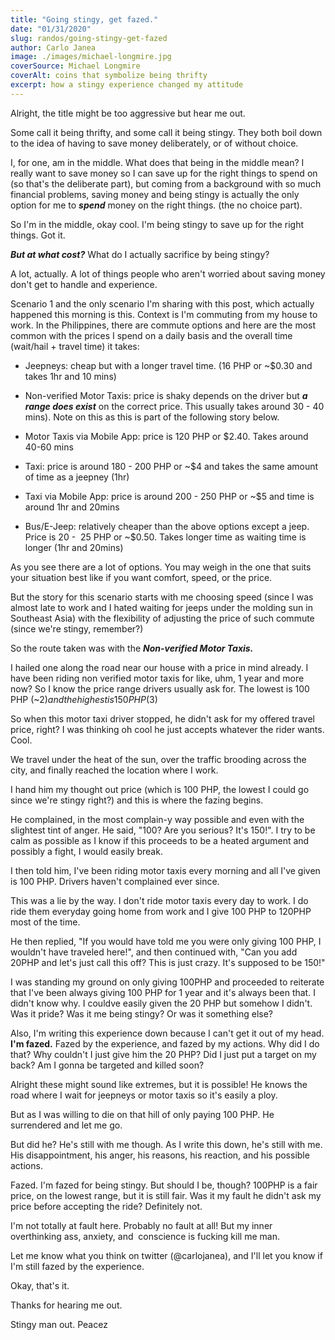 ```yaml
---
title: "Going stingy, get fazed."
date: "01/31/2020"
slug: randos/going-stingy-get-fazed
author: Carlo Janea
image: ./images/michael-longmire.jpg
coverSource: Michael Longmire
coverAlt: coins that symbolize being thrifty
excerpt: how a stingy experience changed my attitude
---
```


Alright, the title might be too aggressive but hear me out.

Some call it being thrifty, and some call it being stingy. They both boil down to the idea of having to save money deliberately, or of without choice.

I, for one, am in the middle. What does that being in the middle mean? I really want to save money so I can save up for the right things to spend on (so that's the deliberate part), but coming from a background with so much financial problems, saving money and being stingy is actually the only option for me to **_spend_** money on the right things. (the no choice part).

So I'm in the middle, okay cool. I'm being stingy to save up for the right things. Got it.

**_But at what cost?_** What do I actually sacrifice by being stingy?

A lot, actually. A lot of things people who aren't worried about saving money don't get to handle and experience.

Scenario 1 and the only scenario I'm sharing with this post, which actually happened this morning is this. Context is I'm commuting from my house to work. In the Philippines, there are commute options and here are the most common with the prices I spend on a daily basis and the overall time (wait/hail + travel time) it takes:

- Jeepneys: cheap but with a longer travel time. (16 PHP or ~\$0.30 and takes 1hr and 10 mins)

- Non-verified Motor Taxis: price is shaky depends on the driver but **_a range does exist_** on the correct price. This usually takes around 30 - 40 mins). Note on this as this is part of the following story below.

- Motor Taxis via Mobile App: price is 120 PHP or \$2.40. Takes around 40-60 mins

- Taxi: price is around 180 - 200 PHP or ~\$4 and takes the same amount of time as a jeepney (1hr)

- Taxi via Mobile App: price is around 200 - 250 PHP or ~\$5 and time is around 1hr and 20mins

- Bus/E-Jeep: relatively cheaper than the above options except a jeep. Price is 20 -  25 PHP or ~\$0.50. Takes longer time as waiting time is longer (1hr and 20mins)

As you see there are a lot of options. You may weigh in the one that suits your situation best like if you want comfort, speed, or the price.

But the story for this scenario starts with me choosing speed (since I was almost late to work and I hated waiting for jeeps under the molding sun in Southeast Asia) with the flexibility of adjusting the price of such commute (since we're stingy, remember?)

So the route taken was with the **_Non-verified Motor Taxis._**

I hailed one along the road near our house with a price in mind already. I have been riding non verified motor taxis for like, uhm, 1 year and more now? So I know the price range drivers usually ask for. The lowest is 100 PHP (~$2) and the highest is 150 PHP ($3)

So when this motor taxi driver stopped, he didn't ask for my offered travel price, right? I was thinking oh cool he just accepts whatever the rider wants. Cool.

We travel under the heat of the sun, over the traffic brooding across the city, and finally reached the location where I work.

I hand him my thought out price (which is 100 PHP, the lowest I could go since we're stingy right?) and this is where the fazing begins.

He complained, in the most complain-y way possible and even with the slightest tint of anger. He said, "100? Are you serious? It's 150!". I try to be calm as possible as I know if this proceeds to be a heated argument and possibly a fight, I would easily break.

I then told him, I've been riding motor taxis every morning and all I've given is 100 PHP. Drivers haven't complained ever since.

This was a lie by the way. I don't ride motor taxis every day to work. I do ride them everyday going home from work and I give 100 PHP to 120PHP most of the time.

He then replied, "If you would have told me you were only giving 100 PHP, I wouldn't have traveled here!", and then continued with, "Can you add 20PHP and let's just call this off? This is just crazy. It's supposed to be 150!"

I was standing my ground on only giving 100PHP and proceeded to reiterate that I've been always giving 100 PHP for 1 year and it's always been that. I didn't know why. I couldve easily given the 20 PHP but somehow I didn't. Was it pride? Was it me being stingy? Or was it something else?

Also, I'm writing this experience down because I can't get it out of my head. **I'm fazed.** Fazed by the experience, and fazed by my actions. Why did I do that? Why couldn't I just give him the 20 PHP? Did I just put a target on my back? Am I gonna be targeted and killed soon?

Alright these might sound like extremes, but it is possible! He knows the road where I wait for jeepneys or motor taxis so it's easily a ploy.

But as I was willing to die on that hill of only paying 100 PHP. He surrendered and let me go.

But did he? He's still with me though. As I write this down, he's still with me. His disappointment, his anger, his reasons, his reaction, and his possible actions.

Fazed. I'm fazed for being stingy. But should I be, though? 100PHP is a fair price, on the lowest range, but it is still fair. Was it my fault he didn't ask my price before accepting the ride? Definitely not.

I'm not totally at fault here. Probably no fault at all! But my inner overthinking ass, anxiety, and  conscience is fucking kill me man.

Let me know what you think on twitter (@carlojanea), and I'll let you know if I'm still fazed by the experience.

Okay, that's it.

Thanks for hearing me out.

Stingy man out. Peacez
